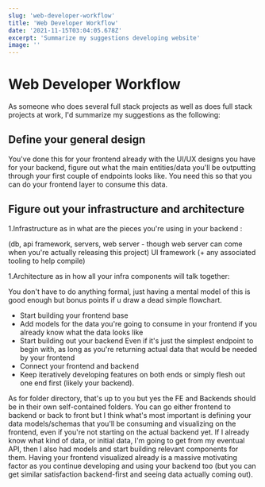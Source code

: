 ```yaml
---
slug: 'web-developer-workflow'
title: 'Web Developer Workflow'
date: '2021-11-15T03:04:05.678Z'
excerpt: 'Summarize my suggestions developing website'
image: ''
---
```


# Web Developer Workflow

As someone who does several full stack projects as well as does full stack projects at work, I'd summarize my suggestions as the following:

## Define your general design

You've done this for your frontend already with the UI/UX designs you have for your backend, figure out what the main entities/data you'll be outputting through your first couple of endpoints looks like. You need this so that you can do your frontend layer to consume this data.

## Figure out your infrastructure and architecture

1.Infrastructure as in what are the pieces you're using in your backend :

(db, api framework, servers, web server - though web server can come when you're actually releasing this project) UI framework (+ any associated tooling to help compile)

1.Architecture as in how all your infra components will talk together:

You don't have to do anything formal, just having a mental model of this is good enough but bonus points if u draw a dead simple flowchart.

- Start building your frontend base
- Add models for the data you're going to consume in your frontend if you already know what the data looks like
- Start building out your backend Even if it's just the simplest endpoint to begin with, as long as you're returning actual data that would be needed by your frontend
- Connect your frontend and backend
- Keep iteratively developing features on both ends or simply flesh out one end first (likely your backend).

As for folder directory, that's up to you but yes the FE and Backends should be in their own self-contained folders. You can go either frontend to backend or back to front but I think what's most important is defining your data models/schemas that you'll be consuming and visualizing on the frontend, even if you're not starting on the actual backend yet. If I already know what kind of data, or initial data, I'm going to get from my eventual API, then I also had models and start building relevant components for them. Having your frontend visualized already is a massive motivating factor as you continue developing and using your backend too (but you can get similar satisfaction backend-first and seeing data actually coming out).

